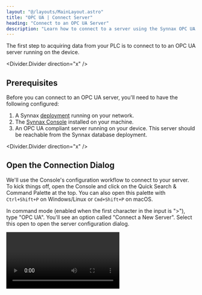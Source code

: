 ```yaml
---
layout: "@/layouts/MainLayout.astro"
title: "OPC UA | Connect Server"
heading: "Connect to an OPC UA Server"
description: "Learn how to connect to a server using the Synnax OPC UA driver."
---
```


The first step to acquiring data from your PLC is to connect to to an OPC UA
server running on the device. 

<Divider.Divider direction="x" />

## Prerequisites

Before you can connect to an OPC UA server, you'll need to have the following
configured:

1. A Synnax [deployment](/reference/cluster/quick-start) running on your
   network.
2. The [Synnax Console](/reference/console/get-started) installed on your
   machine.
3. An OPC UA compliant server running on your device. This server should be
reachable from the Synnax database deployment.

<Divider.Divider direction="x" />

## <StepText level="h2" step={1}>Open the Connection Dialog</StepText>

We'll use the Console's configuration workflow to connect to your server. To
kick things off, open the Console and click on the Quick Search & Command
Palette at the top. You can also open this palette with `Ctrl+Shift+P` on
Windows/Linux or `Cmd+Shift+P` on macOS.

In command mode (enabled when the first character in the input is ">"), type
"OPC UA". You'll see an option called "Connect a New Server". Select this open
to open the server configuration dialog.

<Video client:only="react" id="device-drivers/opcua/configure/open-connect" />

<Divider.Divider direction="x" />

## <StepText level="h2" step={2}>Configure the Connection</StepText>

The dialog will prompt you to enter the connection parameters to your server.
Here's a reference for each of the fields you'll need to fill:

<Table>
    <thead>
        <tr>
            <th>Field</th>
            <th>Description</th>
        </tr>
    </thead>
    <tbody>
        <tr>
            <td>Name</td>
            <td>A human-readable name for your server. We'll use this to identify and manage the server in the Console.</td>
        </tr>
        <tr>
            <td>Endpoint</td>
            <td>The endpoint URL for your server. This should be it's reachable address on the network, and typically begins with `opc.tcp://`.</td>
        </tr>
        <tr>
            <td>Username</td>
            <td>The username to use when connecting to the server. This is optional and can be left blank.</td>
        </tr>
        <tr>
            <td>Password</td>
            <td>The password to use when connecting to the server. This is optional and can be left blank.</td>
        </tr>
        <tr>
            <td>Security Mode</td>
            <td>
                The security mode to use when connecting to the server. This should match the security mode configured on the server:
                - **None**: No security is applied.
                - **Sign**: Messages are signed but not encrypted. Requires authentication but does not guarantee confidentiality.
                - **SignAndEncrypt**: Messages are signed and encrypted, ensuring authenticity and confidentiality.
            </td>
        </tr>
        <tr>
            <td>Security Policy</td>
            <td>
                The security policy to use when connecting to the server. This should match the security policy configured on the server:
                - **None**: No security is applied.
                - **Basic128Rsa15**: Basic 128-bit encryption using RSA-15.
                - **Basic256**: Basic 256-bit encryption.
                - **Basic256Sha256**: Basic 256-bit encryption with SHA-256.
                - **Aes128Sha256RsaOaep**: 128-bit AES encryption with SHA-256 and RSA OAEP.
                - **Aes256Sha256RsaPss**: 256-bit AES encryption with SHA-256 and RSA PSS.
            </td>
        </tr>
    </tbody>
</Table>

### <StepText level="h3" step={2.1}>Test the Connection</StepText>

Before moving on to the next step, make sure to use the "Test Connection" button
to verify that the Console can connect to the server. Here's a quick video to
show you how to do this:

<Video client:only="react" id="device-drivers/opcua/configure/connect-server" />

<Divider.Divider direction="x" />

After you've successfully connected the server, hit "Next" to continue to the
next step in the workflow. 

## <StepText level="h2" step={3}>Create Synnax Channels</StepText>

The next step in the workflow is to create the channels in the Synnax database
that correspond to the nodes on your server. Synnax will automatically scan your
server for nodes and present them as a list along with their data types, paths,
and browseable names.

### <StepText level="h3" step={3.1}>Identify Sampling Groups</StepText>

Channels in the configuration dialog are organized into **sampling groups**.
Each group has a special Index channel that is used to store the timestamps for
the samples recorded by each channel in the group. Indexes are identified by a
green <span style={{color: "var(--pluto-secondary-z)"}}>Index</span> badge
underneath their data type.

The important rule to remember is that **all channels in a group must be sampled
together**. For example, if you have a `temperature` and a `pressure` channel in
the same group, both channels must be sample at the same rate. It's not possible
to sample `temperature` at 1 kHz and `pressure` at 10 Hz in the same group.

It is possible, however, to disable sampling for a channel when configuring a
[task](/reference/device-drivers/opcua/read-task). For example, you could read
from the `temperature` channel without reading from the `pressure` channel. As
long as you don't write to two different channels with the same index at the
same time, Synnax is happy.

We've automatically placed all detected channels into a single group. To create
additional sampling groups, click the `+` button in the groups section of the
dialog. You can then drag and drop channels between groups to organize them as
needed.

By default, we place all of the channels into a single sample sampling group.
You can create additional groups by using the `+` button in the groups section
of the configuration dialog. Then, drag and drop channels between groups to
organize them as needed.

<Note variant="info">
When in doubt, separate channels into different groups.
Although it incurs a performance and storage overhead to store the timestamps
for each group, it provides a higher degree of flexibility in the future.
</Note>

<Video client:only="react" id="device-drivers/opcua/configure/sampling-groups"
/>

### <StepText level="h3" step={3.2}>Remove Undesired Channels</StepText>

If you have channels that you don't want to create in Synnax, simply select them
(using standard `Shift` and `Ctrl`/`Cmd` modifiers), right click, and select
"Remove". This will remove the channel from the list and prevent it from being
created in the database.

<Video client:only="react" id="device-drivers/opcua/configure/remove-channels"
/>

The namespace and the numeric identifier of the OPCUA node associated with the Synnax
channel is displayed below the name labeled as `NS` and `I` respectively. 

### <StepText level="h3" step={3.3}>Edit Channel Properties</StepText>

To edit the properties of a channel, simply select it and it's properties will
appear in the bottom panel. Feel free to adjust the name, data type, and
corresponding node as needed.  

<Video client:only="react" id="device-drivers/opcua/configure/channel-props" />

<Note variant="warning"> Be careful when changing the data type of the channel.
Some data types will not have the sufficient precision to store the data from
your node. If you're ok with the loss of precision, Synnax will automatically
convert the data to the new type when it reads from the OPC UA server. </Note>



### <StepText level="h3" step={3.4}>Correctly Configure Indexes</StepText>

By default, we add a generically named `Time` index to each group (we recommend
renaming this to something more specific such as `my_opc_server_g1_time`). By
default, this index will have its timestamps generated by the Synnax driver
instead of reading them from the OPC UA server. This works for low-timing
precision applications.

For high data rates and precise applications, we recommend reading timing
information from the server, delete this channel, find the correct node you'd
like to read timestamps from, and toggle the switch in its properties to mark it
as an index.

Synnax stores timestamps as 64-bit precision integers in nanoseconds from the
unix epoch in UTC. We recommend using OPC UA's `DateTime` data type for
timestamps. We'll automatically convert these values to the correct format when
we read them from the server. It's also possible to use `Int64` or `UInt64` data
types, but you'll need to ensure that the server records the timestamps in the
correct format.

<Video client:only="react" id="device-drivers/opcua/configure/edit-index" />

<Divider.Divider direction="x" />

## Considerations for High Data Rates 

For most use cases, Synnax is configured to read data from your server in single
sample batches. Depending on the PLC, OPC UA Server, and network configuration,
this configuration works well for applications up to 250 Hz. 

For higher data rates, we recommend configuring your server to expose data in
arrays. Synnax can then read these arrays in as 'chunks', reading many samples
with a single request. We've successfully tested this configuration up to 10
kHz. Correctly setting up your PLC to record data in an array based
configuration is more complicated. Here's how to do it.

### <StepText level="h3" step={3.5}>Configure Channels for Array Nodes</StepText>

In your PLC software, configure your OPC UA server to expose arrays of samples
as nodes as opposed to single samples. We recommend the length of these arrays
to be a multiple between 20 and 30 times smaller than your desired sampling
rates. For example, if you want to sample at 1 kHz, we recommend setting the
array length to 33 samples (~1000/30). This means that Synnax will read 33
samples in a batch, streaming them at a rate of 33 Hz for visualization and
real-time analysis.

For array based sampling to work correctly, **all nodes in the sampling group
must be array nodes, and all nodes in the group must have the same length**.

### <StepText level="h3" step={3.6}>Timing Considerations</StepText>

When using array based sampling, we highly recommend reading the timestamps from
the OPC UA server. Synnax cannot determine the correct timestamps for each
sample in the array, and will interpolate based on the time of the request and
the data rate. 

We recommend setting up a node containing an array of `DateTime` values, and
marking that as your index for the sampling group. Here's an example
configuration for high sampling from two data channels and a timestamp channel:

<Image client:only="react"
id="device-drivers/opcua/configure/high-rate-example-config" />

<Divider.Divider direction="x" />

## <StepText level="h2" step={4}>Confirm</StepText>

After you've defined your sampling groups, hit "Next" to move to the
configuration dialog. Once you're ready to proceed, hit "Configure" and Synnax
will create the channels in the database. Once that process completes, press
"Done" to close the dialog.

<Divider.Divider direction="x" />

## Next Steps

Now that you've connected to your server and created channels, it's time to set
up data acquisition tasks. We recommend starting with the [Read
Task](/reference/device-drivers/opcua/read-task) to read data from your server.
